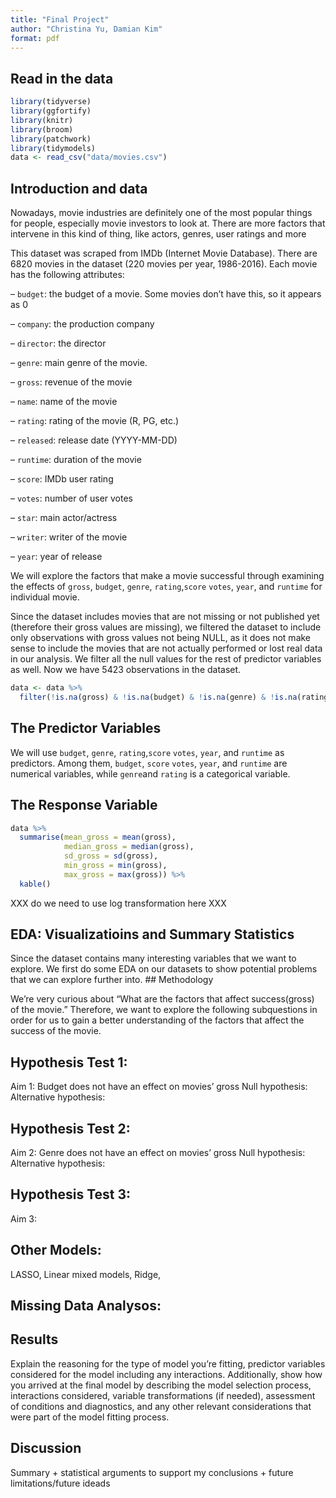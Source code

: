 ```yaml
---
title: "Final Project"
author: "Christina Yu, Damian Kim"
format: pdf
---
```



## Read in the data

```r
library(tidyverse) 
library(ggfortify)
library(knitr)
library(broom)
library(patchwork)
library(tidymodels)
data <- read_csv("data/movies.csv")
```

## Introduction and data

Nowadays, movie industries are definitely one of the most popular things for people, especially movie investors to look at.  There are more factors that intervene in this
kind of thing, like actors, genres, user ratings and more

This dataset was scraped from IMDb (Internet Movie Database). There are 6820 movies in the dataset (220 movies per year, 1986-2016). Each movie has the following attributes:

-- `budget`: the budget of a movie. Some movies don't have this, so it appears as 0

-- `company`: the production company

-- `director`: the director

-- `genre`: main genre of the movie.

-- `gross`: revenue of the movie

-- `name`: name of the movie

-- `rating`: rating of the movie (R, PG, etc.)

-- `released`: release date (YYYY-MM-DD)

-- `runtime`: duration of the movie

--  `score`: IMDb user rating

-- `votes`: number of user votes

-- `star`: main actor/actress

-- `writer`: writer of the movie

-- `year`: year of release

We will explore the factors that make a movie successful through examining the effects of `gross`, `budget`, `genre`, `rating`,`score` `votes`, `year`, and `runtime` for individual movie. 

Since the dataset includes movies that are not missing or not published yet (therefore their gross values are missing), we filtered the dataset to include only observations with gross values not being NULL, as it does not make sense to include the movies that are not actually performed or lost real data in our analysis. We filter all the null values for the rest of predictor variables as well. Now we have 5423 observations in the dataset.

```r
data <- data %>%
  filter(!is.na(gross) & !is.na(budget) & !is.na(genre) & !is.na(rating) & !is.na(score) & !is.na(votes) & !is.na(year) & !is.na(runtime))
```

## The Predictor Variables
We will use `budget`, `genre`, `rating`,`score` `votes`, `year`, and `runtime` as predictors. Among them, `budget`, `score` `votes`, `year`, and `runtime` are numerical variables, while `genre`and `rating` is a categorical variable.

## The Response Variable

```r
data %>% 
  summarise(mean_gross = mean(gross),
            median_gross = median(gross),
            sd_gross = sd(gross),
            min_gross = min(gross),
            max_gross = max(gross)) %>% 
  kable()
```

XXX do we need to use log transformation here XXX 

## EDA: Visualizatioins and Summary Statistics
Since the dataset contains many interesting variables that we want to explore. We first do some EDA on our datasets to show potential problems that we can explore further into. 
## Methodology

We're very curious about "What are the factors that affect success(gross) of the movie." Therefore, we want to explore the following subquestions in order for us to gain a better understanding of the factors that affect the success of the movie.

## Hypothesis Test 1:
Aim 1: Budget does not have an effect on movies' gross
Null hypothesis: 
Alternative hypothesis: 

## Hypothesis Test 2:
Aim 2: Genre does not have an effect on movies' gross
Null hypothesis: 
Alternative hypothesis:

## Hypothesis Test 3:
Aim 3: 


## Other Models:
LASSO, Linear mixed models, Ridge,

## Missing Data Analysos:


## Results
Explain the reasoning for the type of model you’re fitting, predictor variables considered for the model including any interactions. Additionally, show how you arrived at the final model by describing the model selection process, interactions considered, variable transformations (if needed), assessment of conditions and diagnostics, and any other relevant considerations that were part of the model fitting process.


## Discussion 
Summary + statistical arguments to support my conclusions + future limitations/future ideads